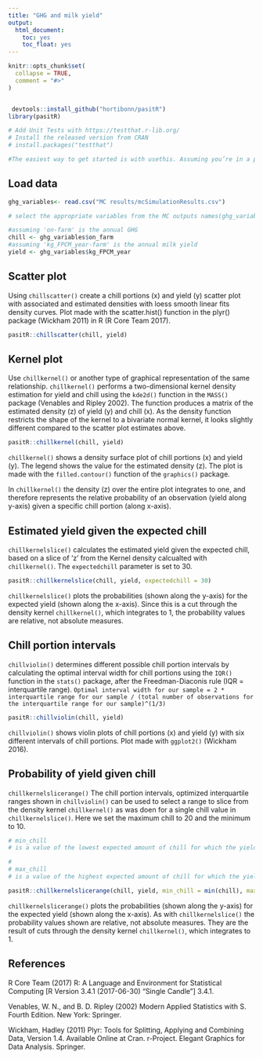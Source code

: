 ```yaml
---
title: "GHG and milk yield"
output: 
  html_document:
    toc: yes
    toc_float: yes
---
```


<!-- Print pdf and word versions -->
<!-- rmarkdown::render("chill-yield-vignette.Rmd", output_format = "pdf_document") -->
<!-- rmarkdown::render("chill-yield-vignette.Rmd", output_format = "word_document") -->

```r
knitr::opts_chunk$set(
  collapse = TRUE,
  comment = "#>"
)


 devtools::install_github("hortibonn/pasitR")
library(pasitR)

# Add Unit Tests with https://testthat.r-lib.org/
# Install the released version from CRAN
# install.packages("testthat")

#The easiest way to get started is with usethis. Assuming you’re in a package directory, just run usethis::use_test("name") to create a test file, and set up all the other infrastructure you need. If you’re using RStudio, press Cmd/Ctrl + Shift + T (or run devtools::test() if not) to run all the tests in a package..

```

## Load data

```r
ghg_variables<- read.csv("MC results/mcSimulationResults.csv")

# select the appropriate variables from the MC outputs names(ghg_variables)

#assuming 'on-farm' is the annual GHG 
chill <- ghg_variables$on_farm
#assuming 'kg_FPCM_year-farm' is the annual milk yield
yield <- ghg_variables$kg_FPCM_year

```

## Scatter plot

Using `chillscatter()` create a chill portions (x) and yield (y) scatter plot with associated and estimated densities with loess smooth linear fits density curves. Plot made with the scatter.hist() function in the plyr() package (Wickham 2011) in R (R Core Team 2017).  

```r
pasitR::chillscatter(chill, yield)
```

## Kernel plot

Use `chillkernel()` or another type of graphical representation of the same relationship. `chillkernel()` performs a two-dimensional kernel density estimation for yield and chill using the `kde2d()` function in the `MASS()` package (Venables and Ripley 2002). The function produces a matrix of the estimated density (z) of yield (y) and chill (x). As the density function restricts the shape of the kernel to a bivariate normal kernel, it looks slightly different compared to the scatter plot estimates above.

```r
pasitR::chillkernel(chill, yield)
```

`chillkernel()` shows a density surface plot of chill portions (x) and yield (y). The legend shows the value for the estimated density (z). The plot is made with the `filled.contour()` function of the `graphics()` package.

In `chillkernel()` the density (z) over the entire plot integrates to one, and therefore represents the relative probability of an observation (yield along y-axis) given a specific chill portion (along x-axis). 

## Estimated yield given the expected chill

`chillkernelslice()` calculates the estimated yield given the expected chill, based on a slice of 'z' from the Kernel density calcualted with `chillkernel()`. The `expectedchill` parameter is set to 30.

```r
pasitR::chillkernelslice(chill, yield, expectedchill = 30)
```

`chillkernelslice()` plots the probabilities (shown along the y-axis) for the expected yield (shown along the x-axis). Since this is a cut through the density kernel `chillkernel()`, which integrates to 1, the probability values are relative, not absolute measures.

## Chill portion intervals

`chillviolin()` determines different possible chill portion intervals by calculating the optimal interval width for chill portions using the `IQR()` function in the `stats()` package, after the Freedman-Diaconis rule (IQR = interquartile range).
`Optimal interval width for our sample = 2 * interquartile range for our sample / (total number of observations for the interquartile range for our sample)^(1/3)`

```r
pasitR::chillviolin(chill, yield)
```

`chillviolin()` shows violin plots of chill portions (x) and yield (y) with six different intervals of chill portions. Plot made with `ggplot2()` (Wickham 2016).

## Probability of yield given chill

`chillkernelslicerange()` The chill portion intervals, optimized interquartile ranges shown in `chillviolin()` can be used to select a range to slice from the density kernel `chillkernel()` as was doen for a single chill value in `chillkernelslice()`. Here we set the maximum chill to 20 and the minimum to 10.

```r

# min_chill	
# is a value of the lowest expected amount of chill for which the yield should be estimated (must be < expectedhighchill).

# 
# max_chill	
# is a value of the highest expected amount of chill for which the yield should be estimated (must be > expectedlowchill).

pasitR::chillkernelslicerange(chill, yield, min_chill = min(chill), max_chill = max(chill))
```

`chillkernelslicerange()` plots the probabilities (shown along the y-axis) for the expected yield (shown along the x-axis). As with `chillkernelslice()` the probability values shown are relative, not absolute measures. They are the result of cuts through the density kernel `chillkernel()`, which integrates to 1. 

## References

R Core Team (2017) R: A Language and Environment for Statistical Computing [R Version 3.4.1 (2017-06-30) “Single Candle”] 3.4.1.

Venables, W. N., and B. D. Ripley (2002) Modern Applied Statistics with S. Fourth Edition. New York: Springer.

Wickham, Hadley (2011) Plyr: Tools for Splitting, Applying and Combining Data, Version 1.4. Available Online at Cran. r-Project. Elegant Graphics for Data Analysis. Springer.


